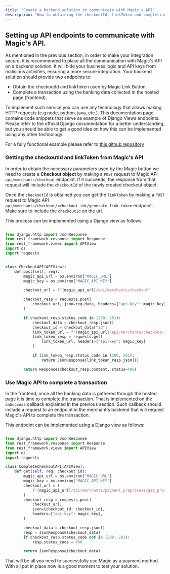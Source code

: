 ```yaml
---
title: "Create a backend solution to communicate with Magic's API"
description: "How to obtaining the checkoutId, linkToken and completing a transaction"
---
```


## Setting up API endpoints to communicate with Magic's API.

As mentioned in the previous section, in order to make your integration secure,
it is recommended to place all the communication with Magic's API on a backend
solution. It will hide your business logic and API keys from malicious
activities, ensuring a more secure integration. Your backend solution should
provide two endpoints to:

- Obtain the checkoutId and linkToken used by Magic Link
  Button.
- Complete a transaction using the banking data collected in the hosted page
  (frontend).

To implement such service you can use any technology that allows making HTTP
requests (e.g node, python, java, etc.). This documentation page contains code
snippets that serve as example of Django Views endpoints. Please refer to the official Django documentation for a better understanding, but you should be able to get a good idea on how this can be implemented using
any other technology.

For a fully functional example please refer to [this github repository](https://github.com/roj4s/magic-merchant-example)

### Getting the checkoutId and linkToken from Magic's API

In order to obtain the necessary parameters used by the Magic button we need to
create a **Checkout object** by making a `POST` request to Magic API `api/merchants/checkout`
endpoint. If it succeeds, the response from that request will include the
`checkoutId` of the newly created checkout object.

Once the `checkoutId` is obtained you can get the `linkToken` by making
a `POST` request to Magic API
`api/merchants/checkout/<checkout_id>/generate_link_token` endpoint. Make sure
to include the `checkoutId` on the url.

This process can be implemented using a Django view as follows:

````python checkoutview.py

from django.http import JsonResponse
from rest_framework.response import Response
from rest_framework.views import APIView
import os
import requests


class CheckoutAPI(APIView):
    def post(self, req):
        magic_api_url = os.environ["MAGIC_URL"]
        magic_key = os.environ["MAGIC_API_KEY"]

        checkout_url = f"{magic_api_url}/api/merchants/checkout"

        checkout_resp = requests.post(
            checkout_url, json=req.data, headers={"api-key": magic_key}
        )

        if checkout_resp.status_code in (200, 201):
            checkout_data = checkout_resp.json()
            checkout_id = checkout_data["id"]
            link_token_url = f"{magic_api_url}/api/merchants/checkout/{checkout_id}/generate_link_token"
            link_token_resp = requests.get(
                link_token_url, headers={"api-key": magic_key}
            )

            if link_token_resp.status_code in (200, 201):
                return JsonResponse(link_token_resp.json())

        return Response(checkout_resp.content, status=400)
```````

### Use Magic API to complete a transaction

In the frontend, once all the banking data is gathered through the hosted page
it is time to complete the transaction. That is implemented on the `onSuccess`
callback explained in the previous section. Such callback should include
a request to an endpoint in the merchant's backend that will request Magic's API
to complete the transaction.

This endpoint can be implemented using a Django view as follows:

````python completetransactionview.py

from django.http import JsonResponse
from rest_framework.response import Response
from rest_framework.views import APIView
import os
import requests

class CompleteCheckoutAPI(APIView):
    def get(self, req, checkout_id):
        magic_api_url = os.environ["MAGIC_URL"]
        magic_key = os.environ["MAGIC_API_KEY"]
        checkout_url = (
            f"{magic_api_url}/api/merchants/payment_preprocess/get_processor_token/"
        )
        checkout_resp = requests.post(
            checkout_url,
            json={checkout_id: checkout_id},
            headers={"api-key": magic_key},
        )

        checkout_data = checkout_resp.json()
        resp = JsonResponse(checkout_data)
        if checkout_resp.status_code not in (200, 201):
            resp.status_code = 400

        return JsonResponse(checkout_data)
```````

That will be all you need to successfully use Magic as a payment method. With
all put in place now is a good moment to test your solution.
